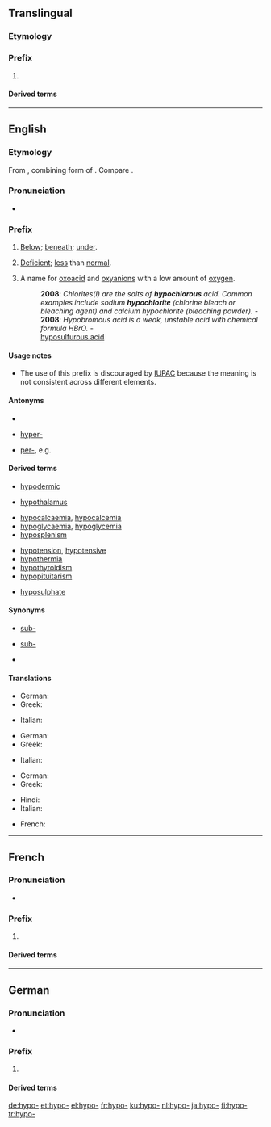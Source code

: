 {{also|hypo|hypo.|hypo-}}
==Translingual==

===Etymology===
{{rfe|lang=mul}}

===Prefix===
{{head|mul|prefix}}

# {{rfdef|lang=mul}}

====Derived terms====
{{prefixsee|mul|hypo-}}


----

==English==

===Etymology===
From {{etyl|grc|en}} {{term|sc=polytonic|ὑπο-|tr=hypo-|lang=grc}}, combining form of {{term|sc=polytonic|ὑπό|tr=hypó||under|lang=grc}}. Compare {{term|sub-|lang=en}}.

===Pronunciation===
* {{a|RP}} {{IPA|/ˈhaɪpəʊ/|lang=en}}

===Prefix===
{{en-prefix}}

# {{context|anatomy|lang=en}} [[below|Below]]; [[beneath]]; [[under]].
# {{context|medicine|lang=en}} [[deficient|Deficient]]; [[less]] than [[normal]].
# {{context|chemistry|lang=en}} A name for [[oxoacid]] and [[oxyanion]]s with a low amount of [[oxygen]].
#: '''2008''': ''Chlorites(I) are the salts of '''hypochlorous''' acid. Common examples include sodium '''hypochlorite''' (chlorine bleach or bleaching agent) and calcium hypochlorite (bleaching powder).'' - {{w|hypochlorite}}
#: '''2008''': ''Hypobromous acid is a weak, unstable acid with chemical formula HBrO. '' - {{w|Hypobromous acid}}
#: [[hyposulfurous acid]]

====Usage notes====
* {{sense|chemistry}} The use of this prefix is discouraged by [[IUPAC]] because the meaning is not consistent across different elements.

====Antonyms====
* {{sense|Anatomical sense}}
* {{sense|Medical sense}} [[hyper-]] <!-- may also be in other senses -->
* {{sense|Chemical sense}} [[per-]], e.g. {{w|perchloric acid}}

====Derived terms====
{{prefixsee|en}}
{{rel-top|Terms derived from the ''hypo-'' prefix in the anatomical sense}}
* [[hypodermic]]
{{rel-mid}}
* [[hypothalamus]]
{{rel-bottom}}
{{rel-top|Terms derived from the ''hypo-'' prefix in the medical sense}}
* [[hypocalcaemia]], [[hypocalcemia]]
* [[hypoglycaemia]], [[hypoglycemia]]
* [[hyposplenism]]
{{rel-mid}}
* [[hypotension]], [[hypotensive]]
* [[hypothermia]]
* [[hypothyroidism]]
* [[hypopituitarism]]
{{rel-bottom}}
{{rel-top|Terms derived from the ''hypo-'' prefix in the chemical sense}}
* [[hyposulphate]]
{{rel-mid}}
{{rel-bottom}}

====Synonyms====
* {{sense|Anatomical sense}} [[sub-]] {{qualifier|Latinate}}
* {{sense|Medical sense}} [[sub-]] {{qualifier|Latinate}}
* {{sense|Chemical sense}}

====Translations====
{{trans-top|Anatomical sense}}
* German: {{t+|de|hypo-}}
* Greek: {{t+|el|υπο-|tr=ypo-}}
{{trans-mid}}
* Italian: {{t+|it|ipo-}}
{{trans-bottom}}

{{trans-top|Medical sense}}
* German: {{t+|de|hypo-}}
* Greek: {{t+|el|υπο-|tr=ypo-}}
{{trans-mid}}
* Italian: {{t+|it|ipo-}}
{{trans-bottom}}

{{trans-top|Chemical sense}}
* German: {{t+|de|hypo-}}
* Greek: {{t+|el|υπο-|tr=ypo-}}
{{trans-mid}}
* Hindi: {{t|hi|उन-|tr=un|sc=Deva}}
* Italian: {{t+|it|ipo-}}
{{trans-bottom}}

{{checktrans-top}}
* French: {{t+check|fr|hypo-}}
{{trans-mid}}
{{trans-bottom}}

----

==French==

===Pronunciation===
* {{IPA|/ipɔ/|lang=fr}}

===Prefix===
{{head|fr|prefix}}

# {{l/en|hypo-}}

====Derived terms====
{{prefixsee|fr}}

----

==German==

===Pronunciation===
* {{IPA|/ˈhypo/|lang=de}}

===Prefix===
{{de-pref}}

# {{l/en|hypo-}}

====Derived terms====
{{prefixsee|de}}

[[de:hypo-]]
[[et:hypo-]]
[[el:hypo-]]
[[fr:hypo-]]
[[ku:hypo-]]
[[nl:hypo-]]
[[ja:hypo-]]
[[fi:hypo-]]
[[tr:hypo-]]